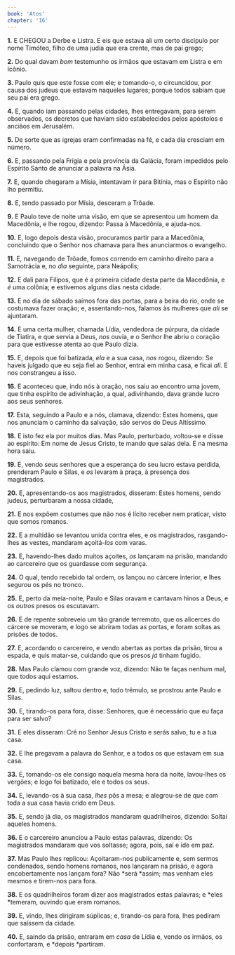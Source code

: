 ```yaml
---
book: 'Atos'
chapter: '16'
---
```


**1.** E CHEGOU a Derbe e Listra. E eis que estava ali *um* certo discípulo por nome Timóteo, filho de uma judia que era crente, mas de pai grego;

**2.** Do qual davam *bom* testemunho os irmãos que estavam em Listra e em Icônio.

**3.** Paulo quis que este fosse com ele; e tomando-o, o circuncidou, por causa dos judeus que estavam naqueles lugares; porque todos sabiam que seu pai era grego.

**4.** E, quando iam passando pelas cidades, lhes entregavam, para serem observados, os decretos que haviam sido estabelecidos pelos apóstolos e anciãos em Jerusalém.

**5.** De sorte que as igrejas eram confirmadas na fé, e cada dia cresciam em número.

**6.** E, passando pela Frígia e pela província da Galácia, foram impedidos pelo Espírito Santo de anunciar a palavra na Ásia.

**7.** E, quando chegaram a Mísia, intentavam ir para Bitínia, mas o Espírito não lho permitiu.

**8.** E, tendo passado por Mísia, desceram a Trôade.

**9.** E Paulo teve de noite uma visão, em que se apresentou um homem da Macedônia, e lhe rogou, dizendo: Passa à Macedônia, e ajuda-nos.

**10.** E, logo depois desta visão, procuramos partir para a Macedônia, concluindo que o Senhor nos chamava para lhes anunciarmos o evangelho.

**11.** E, navegando de Trôade, fomos correndo em caminho direito para a Samotrácia e, no *dia* seguinte, para Neápolis;

**12.** E dali para Filipos, que é a primeira cidade desta parte da Macedônia, e *é* uma colônia; e estivemos alguns dias nesta cidade.

**13.** E no dia de sábado saímos fora das portas, para a beira do rio, onde se costumava fazer oração; e, assentando-nos, falamos às mulheres que *ali* se ajuntaram.

**14.** E uma certa mulher, chamada Lídia, vendedora de púrpura, da cidade de Tiatira, e que servia a Deus, *nos* ouvia, e o Senhor lhe abriu o coração para que estivesse atenta ao que Paulo dizia.

**15.** E, depois que foi batizada, *ela* e a sua casa, *nos* rogou, dizendo: Se haveis julgado que eu seja fiel ao Senhor, entrai em minha casa, e ficai *ali*. E nos constrangeu a isso.

**16.** E aconteceu que, indo nós à oração, nos saiu ao encontro uma jovem, que tinha espírito de adivinhação, a qual, adivinhando, dava grande lucro aos seus senhores.

**17.** Esta, seguindo a Paulo e a nós, clamava, dizendo: Estes homens, que nos anunciam o caminho da salvação, são servos do Deus Altíssimo.

**18.** E isto fez ela por muitos dias. Mas Paulo, perturbado, voltou-se e disse ao espírito: Em nome de Jesus Cristo, te mando que saias dela. E na mesma hora saiu.

**19.** E, vendo seus senhores que a esperança do seu lucro estava perdida, prenderam Paulo e Silas, e *os* levaram à praça, à presença dos magistrados.

**20.** E, apresentando-os aos magistrados, disseram: Estes homens, sendo judeus, perturbaram a nossa cidade,

**21.** E nos expõem costumes que não nos é lícito receber nem praticar, visto que somos romanos.

**22.** E a multidão se levantou unida contra eles, e os magistrados, rasgando-lhes as vestes, mandaram açoitá-*los* com varas.

**23.** E, havendo-lhes dado muitos açoites, *os* lançaram na prisão, mandando ao carcereiro que os guardasse com segurança.

**24.** O qual, tendo recebido tal ordem, os lançou no cárcere interior, e lhes segurou os pés no tronco.

**25.** E, perto da meia-noite, Paulo e Silas oravam e cantavam hinos a Deus, e os *outros* presos os escutavam.

**26.** E de repente sobreveio um tão grande terremoto, que os alicerces do cárcere se moveram, e logo se abriram todas as portas, e foram soltas as prisões de todos.

**27.** E, acordando o carcereiro, e vendo abertas as portas da prisão, tirou a espada, e quis matar-se, cuidando que os presos *já* tinham fugido.

**28.** Mas Paulo clamou com grande voz, dizendo: Não te faças nenhum mal, que todos aqui estamos.

**29.** E, pedindo luz, saltou dentro e, todo trêmulo, se prostrou ante Paulo e Silas.

**30.** E, tirando-os para fora, disse: Senhores, que é necessário que eu faça para ser salvo?

**31.** E eles disseram: Crê no Senhor Jesus Cristo e serás salvo, tu e a tua casa.

**32.** E lhe pregavam a palavra do Senhor, e a todos os que estavam em sua casa.

**33.** E, tomando-os ele consigo naquela mesma hora da noite, lavou-lhes os vergões; e logo foi batizado, ele e todos os seus.

**34.** E, levando-os à sua casa, *lhes* pôs a mesa; e alegrou-se de que com toda a sua casa havia crido em Deus.

**35.** E, sendo já dia, os magistrados mandaram quadrilheiros, dizendo: Soltai aqueles homens.

**36.** E o carcereiro anunciou a Paulo estas palavras, dizendo: Os magistrados mandaram que vos soltasse; agora, pois, saí e ide em paz.

**37.** Mas Paulo lhes replicou: Açoitaram-nos publicamente e, sem sermos condenados, sendo homens romanos, nos lançaram na prisão, e agora encobertamente nos lançam fora? Não *será *assim; mas venham eles mesmos e tirem-nos para fora.

**38.** E os quadrilheiros foram dizer aos magistrados estas palavras; e *eles *temeram, ouvindo que eram romanos.

**39.** E, vindo, lhes dirigiram súplicas; e, tirando-os para fora, lhes pediram que saíssem da cidade.

**40.** E, saindo da prisão, entraram em *casa* de Lídia e, vendo os irmãos, os confortaram, e *depois *partiram.